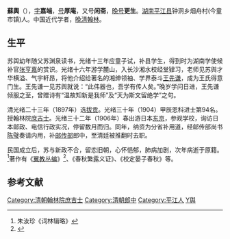'''蘇輿'''（{{bd|1874年||1914年||Su}}），[[表字|字]]'''嘉端'''，[[号|号]]'''厚庵'''，又号'''闲斋'''，[[晚号|晚号]]'''更生'''。[[湖南|湖南]][[平江县|平江县]]钟洞乡烟舟村(今童市镇)人。中国近代学者，[[晚清|晚清]][[翰林|翰林]]。

==生平==
苏舆幼年随父苏渊泉读书，光绪十三年应童子试，补县学生，得到时为湖南学使候补官[[张亨嘉|张亨嘉]]的赏识。光绪十六年游学麓山，入长沙湘水校经堂肄习，老师见苏舆才华横溢、气宇轩昂，将他介绍给著名的湘绅领袖、学界泰斗[[王先谦|王先谦]]，成为王氏得意门生。王先谦一见苏舆就说：“此伟器也，吾学有传人矣。”晚岁学问日进，王先谦倾服之至，曾赠诗有“温故知新是我师”及“天为斯文留绝学”之句。

清光绪二十三年（1897年）选[[拔贡|拔贡]]。光绪三十年（1904）甲辰恩科进士第94名。授翰林院[[庶吉士|庶吉士]]。光绪三十二年（1906年）春出游日本[[东京|东京]]，参观学校，询访日本邮政、电信行政实况，停留数月而归。同年，纳资为分省补用道，经邮传部尚书[[陳璧_(清朝)|陈璧]]奏请内用，补[[邮传部|邮传部]]郎中，至清廷被推翻时去职。

民国成立后，苏与新政不合，留恋旧朝，心怀悒郁，肺病加剧，次年病逝于原籍。<ref>朱汝珍《词林辑略》</ref>著作有《[[翼教丛编|翼教丛编]]》<ref>{{cite book | language = zh-hans | author = 潘荣胜 | coauthors =  | title = 《明清进士录》 | url =  | date = 2006年 | location =  | publisher = [[中华书局|中华书局]] | id =  | isbn = 9787101043501 | pages = 1167页 }}</ref>、《春秋繁露义证》、《校定晏子春秋》等。

==参考文献==
{{reflist}}

{{清朝人物小作品}}
{{光緒三十年甲辰恩科殿試金榜}}
{{DEFAULTSORT:Su蘇}}

[[Category:清朝翰林院庶吉士|Category:清朝翰林院庶吉士]]
[[Category:清朝郎中|Category:清朝郎中]]
[[Category:平江人|Category:平江人]]
[[Category:苏姓|Y舆]]